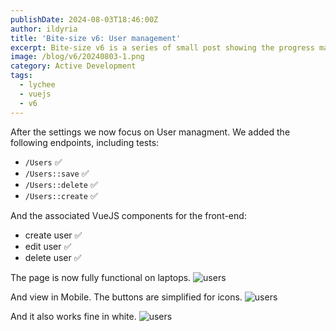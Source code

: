 ```yaml
---
publishDate: 2024-08-03T18:46:00Z
author: ildyria
title: 'Bite-size v6: User management'
excerpt: Bite-size v6 is a series of small post showing the progress made on the development of the future version of Lychee.
image: /blog/v6/20240803-1.png
category: Active Development
tags:
  - lychee
  - vuejs
  - v6
---
```

After the settings we now focus on User managment.
We added the following endpoints, including tests:

- `/Users` ✅
- `/Users::save` ✅
- `/Users::delete` ✅
- `/Users::create` ✅

And the associated VueJS components for the front-end:

- create user ✅
- edit user ✅
- delete user ✅

The page is now fully functional on laptops.
![users](/blog/v6/20240803-3.png)

And view in Mobile. The buttons are simplified for icons.
![users](/blog/v6/20240803-2.png)

And it also works fine in white.
![users](/blog/v6/20240803-4.png)
